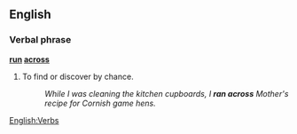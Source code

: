 ==English==

===Verbal phrase===

'''[[run]] [[across]]'''

# To find or discover by chance. 
#:  ''While I was cleaning the kitchen cupboards, I '''ran across''' Mother's recipe for Cornish game hens.''

[[English:Verbs]]